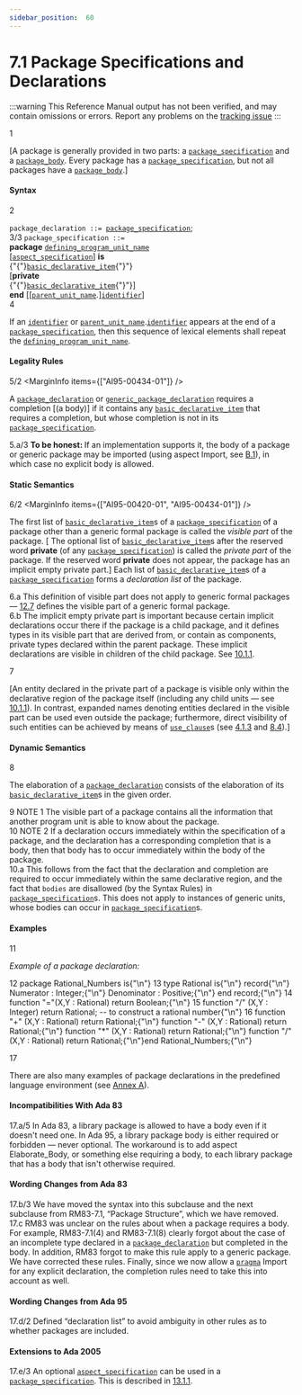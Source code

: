 ```yaml
---
sidebar_position:  60
---
```


# 7.1 Package Specifications and Declarations

:::warning
This Reference Manual output has not been verified,
and may contain omissions or errors.
Report any problems on the [tracking issue](https://github.com/ada-lang-io/ada-lang-io/issues/20)
:::


<MarginText>1</MarginText>
<p>[A package is generally provided in two parts: a <code><a href="../AA-7/AA-7.1#S0230">package_specification</a></code> and a <code><a href="../AA-7/AA-7.2#S0231">package_body</a></code>. Every package has a <code><a href="../AA-7/AA-7.1#S0230">package_specification</a></code>, but not all packages have a <code><a href="../AA-7/AA-7.2#S0231">package_body</a></code>.] <br /></p>


#### Syntax

<MarginText>2</MarginText>

<CodeBlock>
<code>package_declaration</code><a id="S0229"></a><code> ::= </code><code><a href="../AA-7/AA-7.1#S0230">package_specification</a></code>;<br />

</CodeBlock>
<MarginText>3/3</MarginText>
<MarginInfo items={["AI05-0183-1"]} />

<CodeBlock>
<code>package_specification</code><a id="S0230"></a><code> ::= </code><br />    <strong>package</strong> <code><a href="../AA-6/AA-6.1#S0201">defining_program_unit_name</a></code><br />        [<code><a href="../AA-13/AA-13.1#S0346">aspect_specification</a></code>] <strong>is</strong><br />      {"{"}<code><a href="../AA-3/AA-3.11#S0088">basic_declarative_item</a></code>{"}"}<br />   [<strong>private</strong><br />      {"{"}<code><a href="../AA-3/AA-3.11#S0088">basic_declarative_item</a></code>{"}"}]<br />    <strong>end</strong> [[<code><a href="../AA-10/AA-10.1#S0291">parent_unit_name</a></code>.]<code><a href="../AA-2/AA-2.3#S0002">identifier</a></code>]<br />

</CodeBlock>
<MarginText>4</MarginText>
<p class="Indented2">If an <code><a href="../AA-2/AA-2.3#S0002">identifier</a></code> or <code><a href="../AA-10/AA-10.1#S0291">parent_unit_name</a></code>.<code><a href="../AA-2/AA-2.3#S0002">identifier</a></code> appears at the end of a <code><a href="../AA-7/AA-7.1#S0230">package_specification</a></code>, then this sequence of lexical elements shall repeat the <code><a href="../AA-6/AA-6.1#S0201">defining_program_unit_name</a></code>. <br /></p>


#### Legality Rules

<MarginText>5/2</MarginText>
<MarginInfo items={["AI95-00434-01"]} />
<p>A <code><a href="../AA-7/AA-7.1#S0229">package_declaration</a></code> or <code><a href="../AA-12/AA-12.1#S0312">generic_package_declaration</a></code> requires a completion [(a body)] if it contains any <code><a href="../AA-3/AA-3.11#S0088">basic_declarative_item</a></code> that requires a completion, but whose completion is not in its <code><a href="../AA-7/AA-7.1#S0230">package_specification</a></code>. <br /></p>

<AnnotatedOnly>
<MarginText>5.a/3</MarginText>
<MarginInfo items={["AI05-0229-1"]} />
<Admonition type="aarm" aarm="note">
<strong>To be honest: </strong>If an implementation supports it, the body of a package or generic package may be imported (using aspect Import, see <a href="../AA-B/AA-B.1">B.1</a>), in which case no explicit body is allowed. <br /></Admonition>
</AnnotatedOnly>


#### Static Semantics

<MarginText>6/2</MarginText>
<MarginInfo items={["AI95-00420-01", "AI95-00434-01"]} />
<p>The first list of <code><a href="../AA-3/AA-3.11#S0088">basic_declarative_item</a></code>s of a <code><a href="../AA-7/AA-7.1#S0230">package_specification</a></code> of a package other than a generic formal package is called the <em>visible part</em> of the package. [ The optional list of <code><a href="../AA-3/AA-3.11#S0088">basic_declarative_item</a></code>s after the reserved word <strong>private</strong> (of any <code><a href="../AA-7/AA-7.1#S0230">package_specification</a></code>) is called the <em>private part</em> of the package. If the reserved word <strong>private</strong> does not appear, the package has an implicit empty private part.] Each list of <code><a href="../AA-3/AA-3.11#S0088">basic_declarative_item</a></code>s of a <code><a href="../AA-7/AA-7.1#S0230">package_specification</a></code> forms a <em>declaration list</em> of the package.<br /></p>

<AnnotatedOnly>
<MarginText>6.a</MarginText>
<Admonition type="aarm" aarm="ramification">
<strong></strong>This definition of visible part does not apply to generic formal packages &mdash; <a href="../AA-12/AA-12.7">12.7</a> defines the visible part of a generic formal package.<br /></Admonition>
</AnnotatedOnly>

<AnnotatedOnly>
<MarginText>6.b</MarginText>
<Admonition type="aarm" aarm="note">
The implicit empty private part is important because certain implicit declarations occur there if the package is a child package, and it defines types in its visible part that are derived from, or contain as components, private types declared within the parent package. These implicit declarations are visible in children of the child package. See <a href="../AA-10/AA-10.1#Subclause_10.1.1">10.1.1</a>. <br /></Admonition>
</AnnotatedOnly>

<MarginText>7</MarginText>
<p>[An entity declared in the private part of a package is visible only within the declarative region of the package itself (including any child units &mdash; see <a href="../AA-10/AA-10.1#Subclause_10.1.1">10.1.1</a>). In contrast, expanded names denoting entities declared in the visible part can be used even outside the package; furthermore, direct visibility of such entities can be achieved by means of <code><a href="../AA-8/AA-8.4#S0235">use_clause</a></code>s (see <a href="../AA-4/AA-4.1#Subclause_4.1.3">4.1.3</a> and <a href="../AA-8/AA-8.4">8.4</a>).] <br /></p>


#### Dynamic Semantics

<MarginText>8</MarginText>
<p>The elaboration of a <code><a href="../AA-7/AA-7.1#S0229">package_declaration</a></code> consists of the elaboration of its <code><a href="../AA-3/AA-3.11#S0088">basic_declarative_item</a></code>s in the given order. <br /></p>

<AnnotatedOnly>
<MarginText>9</MarginText>
<Admonition type="aarm" aarm="note">
NOTE 1   The visible part of a package contains all the information that another program unit is able to know about the package.<br /></Admonition>
</AnnotatedOnly>

<AnnotatedOnly>
<MarginText>10</MarginText>
<Admonition type="aarm" aarm="note">
NOTE 2   If a declaration occurs immediately within the specification of a package, and the declaration has a corresponding completion that is a body, then that body has to occur immediately within the body of the package. <br /></Admonition>
</AnnotatedOnly>

<AnnotatedOnly>
<MarginText>10.a</MarginText>
<Admonition type="aarm" aarm="proof">
<strong></strong>This follows from the fact that the declaration and completion are required to occur immediately within the same declarative region, and the fact that <code>bodies</code> are disallowed (by the Syntax Rules) in <code><a href="../AA-7/AA-7.1#S0230">package_specification</a></code>s. This does not apply to instances of generic units, whose bodies can occur in <code><a href="../AA-7/AA-7.1#S0230">package_specification</a></code>s. <br /></Admonition>
</AnnotatedOnly>


#### Examples

<MarginText>11</MarginText>
<p><em>Example of a package declaration:</em> <br /></p>

<MarginText>12</MarginText>
<CodeBlock language="ada">
package Rational_Numbers is{"\n"}
<MarginText>13</MarginText>
   type Rational is{"\n"}      record{"\n"}         Numerator   : Integer;{"\n"}         Denominator : Positive;{"\n"}      end record;{"\n"}
<MarginText>14</MarginText>
   function "="(X,Y : Rational) return Boolean;{"\n"}
<MarginText>15</MarginText>
   function "/"  (X,Y : Integer)  return Rational;  --  to construct a rational number{"\n"}
<MarginText>16</MarginText>
   function "+"  (X,Y : Rational) return Rational;{"\n"}   function "-"  (X,Y : Rational) return Rational;{"\n"}   function "*"  (X,Y : Rational) return Rational;{"\n"}   function "/"  (X,Y : Rational) return Rational;{"\n"}end Rational_Numbers;{"\n"}

</CodeBlock>
<MarginText>17</MarginText>
<p>There are also many examples of package declarations in the predefined language environment (see <a href="../AA-A/">Annex A</a>). <br /></p>

<AnnotatedOnly>

#### Incompatibilities With Ada 83

</AnnotatedOnly>
<AnnotatedOnly>
<MarginText>17.a/5</MarginText>
<MarginInfo items={["AI12-0417-1"]} />
<Admonition type="aarm" aarm="note">
In Ada 83, a library package is allowed to have a body even if it doesn't need one. In Ada 95, a library package body is either required or forbidden &mdash; never optional. The workaround is to add aspect  Elaborate_Body, or something else requiring a body, to each library package that has a body that isn't otherwise required. <br /></Admonition>
</AnnotatedOnly>

<AnnotatedOnly>

#### Wording Changes from Ada 83

</AnnotatedOnly>
<AnnotatedOnly>
<MarginText>17.b/3</MarginText>
<MarginInfo items={["AI05-0299-1"]} />
<Admonition type="aarm" aarm="note">
We have moved the syntax into this subclause and the next subclause from RM83-7.1, &ldquo;Package Structure&rdquo;, which we have removed.<br /></Admonition>
</AnnotatedOnly>

<AnnotatedOnly>
<MarginText>17.c</MarginText>
<Admonition type="aarm" aarm="note">
RM83 was unclear on the rules about when a package requires a body. For example, RM83-7.1(4) and RM83-7.1(8) clearly forgot about the case of an incomplete type declared in a <code><a href="../AA-7/AA-7.1#S0229">package_declaration</a></code> but completed in the body. In addition, RM83 forgot to make this rule apply to a generic package. We have corrected these rules. Finally, since we now allow a <code><a href="../AA-2/AA-2.8#S0019">pragma</a></code> Import for any explicit declaration, the completion rules need to take this into account as well. <br /></Admonition>
</AnnotatedOnly>

<AnnotatedOnly>

#### Wording Changes from Ada 95

</AnnotatedOnly>
<AnnotatedOnly>
<MarginText>17.d/2</MarginText>
<MarginInfo items={["AI95-00420-01"]} />
<Admonition type="aarm" aarm="note">
Defined &ldquo;declaration list&rdquo; to avoid ambiguity in other rules as to whether packages are included. <br /></Admonition>
</AnnotatedOnly>

<AnnotatedOnly>

#### Extensions to Ada 2005

</AnnotatedOnly>
<AnnotatedOnly>
<MarginText>17.e/3</MarginText>
<MarginInfo items={["AI05-0183-1"]} />
<Admonition type="aarm" aarm="note">
An optional <code><a href="../AA-13/AA-13.1#S0346">aspect_specification</a></code> can be used in a <code><a href="../AA-7/AA-7.1#S0230">package_specification</a></code>. This is described in <a href="../AA-13/AA-13.1#Subclause_13.1.1">13.1.1</a>. <br /></Admonition>
</AnnotatedOnly>

